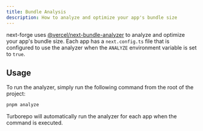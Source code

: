 ```yaml
---
title: Bundle Analysis
description: How to analyze and optimize your app's bundle size
---
```


next-forge uses [@vercel/next-bundle-analyzer](https://github.com/vercel/next-bundle-analyzer) to analyze and optimize your app's bundle size. Each app has a `next.config.ts` file that is configured to use the analyzer when the `ANALYZE` environment variable is set to `true`.

## Usage

To run the analyzer, simply run the following command from the root of the project:

```bash title="Terminal"
pnpm analyze
```

Turborepo will automatically run the analyzer for each app when the command is executed.
